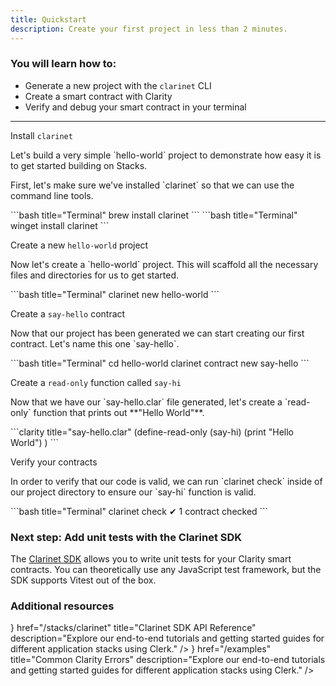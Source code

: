```yaml
---
title: Quickstart
description: Create your first project in less than 2 minutes.
---
```



### You will learn how to:

- Generate a new project with the `clarinet` CLI 
- Create a smart contract with Clarity
- Verify and debug your smart contract in your terminal

---

<div className='steps space-y-10'>
  <Step>
    <div className="flex flex-col space-y-3">
      <div className="w-full">
        <p className='text-lg font-bold m-0'>Install <code className='text-lg'>clarinet</code></p>
        <p>Let's build a very simple `hello-world` project to demonstrate how easy it is to get started building on Stacks.</p>
        <p>First, let's make sure we've installed `clarinet` so that we can use the command line tools.</p>
      </div>
      <div className="w-full">
        <Tabs items={['macOS', 'Windows']}>
          <Tab value="macOS">
          ```bash title="Terminal"
          brew install clarinet
          ```
          </Tab>
          <Tab value="Windows">
          ```bash title="Terminal"
          winget install clarinet
          ```
          </Tab>
        </Tabs>
      </div>
    </div>
  </Step>

  <Step>
    <div className="flex flex-col space-y-3">
      <div className="w-full">
        <p className='text-lg font-bold m-0'>Create a new <code className='text-lg'>hello-world</code> project</p>
        <p>Now let's create a `hello-world` project. This will scaffold all the necessary files and directories for us to get started.</p>
      </div>
      <div className="w-full">
        ```bash title="Terminal"
        clarinet new hello-world
        ```
      </div>
    </div>
  </Step>

  <Step>
    <div className="flex flex-col space-y-3">
      <div className="w-full">
        <p className='text-lg font-bold m-0'>Create a <code className='text-lg'>say-hello</code> contract</p>
        <p>Now that our project has been generated we can start creating our first contract. Let's name this one `say-hello`.</p>
      </div>
      <div className="w-full">
        ```bash title="Terminal"
        cd hello-world
        clarinet contract new say-hello
        ```
      </div>
    </div>
  </Step>

  <Step>
    <div className="flex flex-col space-y-3">
      <div className="w-full">
        <p className='text-lg font-bold m-0'>Create a <code className='text-lg'>read-only</code> function called <code className='text-lg'>say-hi</code></p>
        <p>Now that we have our `say-hello.clar` file generated, let's create a `read-only` function that prints out **"Hello World"**.</p>
      </div>
      <div className="w-full">
        ```clarity title="say-hello.clar"
        (define-read-only (say-hi)
          (print "Hello World")
        )
        ```
      </div>
    </div>
  </Step>

  <Step>
    <div className="flex flex-col space-y-3">
      <div className="w-full">
        <p className='text-lg font-bold m-0'>Verify your contracts</p>
        <p>In order to verify that our code is valid, we can run `clarinet check` inside of our project directory to ensure our `say-hi` function is valid.</p>
      </div>
      <div className="w-full">
        ```bash title="Terminal"
        clarinet check
        ✔ 1 contract checked
        ```
      </div>
    </div>
  </Step>
</div>

### <span className='font-light'>Next step: </span> <span className='inline-flex items-center'>Add unit tests with the Clarinet SDK <ChevronsRight className='ml-1' /></span>

The [Clarinet SDK]() allows you to write unit tests for your Clarity smart contracts. You can theoretically use any JavaScript test framework, but the SDK supports Vitest out of the box.

### Additional resources

<Cards>
  <Card
    icon={<Terminal className='text-primary' />}
    href="/stacks/clarinet"
    title="Clarinet SDK API Reference"
    description="Explore our end-to-end tutorials and getting started guides for different application stacks using Clerk."
  />
  <Card
    icon={<Code className='text-primary' />}
    href="/examples"
    title="Common Clarity Errors"
    description="Explore our end-to-end tutorials and getting started guides for different application stacks using Clerk."
  />
</Cards>